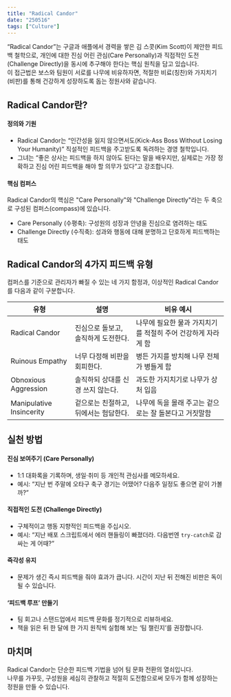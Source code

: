 ```yaml
---
title: "Radical Candor"
date: "250516"
tags: ["Culture"]
---
```


“Radical Candor”는 구글과 애플에서 경력을 쌓은 김 스콧(Kim Scott)이 제안한 피드백 철학으로, 개인에 대한 진심 어린 관심(Care Personally)과 직접적인 도전(Challenge Directly)을 동시에 추구해야 한다는 핵심 원칙을 담고 있습니다.  
이 접근법은 보스와 팀원이 서로를 나무에 비유하자면, 적절한 비료(칭찬)와 가지치기(비판)를 통해 건강하게 성장하도록 돕는 정원사와 같습니다.

## Radical Candor란?

#### 정의와 기원

- Radical Candor는 “인간성을 잃지 않으면서도(Kick-Ass Boss Without Losing Your Humanity)” 직설적인 피드백을 주고받도록 독려하는 경영 철학입니다.
- 그녀는 “좋은 상사는 피드백을 하지 않아도 된다는 말을 배우지만, 실제로는 가장 정확하고 진심 어린 피드백을 해야 할 의무가 있다”고 강조합니다.

#### 핵심 컴퍼스

Radical Candor의 핵심은 "Care Personally"와 "Challenge Directly"라는 두 축으로 구성된 컴퍼스(compass)에 있습니다.

- Care Personally (수평축): 구성원의 성장과 안녕을 진심으로 염려하는 태도
- Challenge Directly (수직축): 성과와 행동에 대해 분명하고 단호하게 피드백하는 태도

## Radical Candor의 4가지 피드백 유형

컴퍼스를 기준으로 관리자가 빠질 수 있는 네 가지 함정과, 이상적인 Radical Candor를 다음과 같이 구분합니다.

| 유형                     | 설명                                  | 비유 예시                                                    |
| ------------------------ | ------------------------------------- | ------------------------------------------------------------ |
| Radical Candor           | 진심으로 돌보고, 솔직하게 도전한다.   | 나무에 필요한 물과 가지치기를 적절히 주어 건강하게 자라게 함 |
| Ruinous Empathy          | 너무 다정해 비판을 회피한다.          | 병든 가지를 방치해 나무 전체가 병들게 함                     |
| Obnoxious Aggression     | 솔직하되 상대를 신경 쓰지 않는다.     | 과도한 가지치기로 나무가 상처 입음                           |
| Manipulative Insincerity | 겉으로는 친절하고, 뒤에서는 험담한다. | 나무에 독을 몰래 주고는 겉으로는 잘 돌본다고 거짓말함        |

## 실천 방법

#### 진심 보여주기 (Care Personally)

- 1:1 대화록을 기록하며, 생일·취미 등 개인적 관심사를 메모하세요.
- 예시: “지난 번 주말에 오타구 축구 경기는 어땠어? 다음주 일정도 좋으면 같이 가볼까?”

#### 직접적인 도전 (Challenge Directly)

- 구체적이고 행동 지향적인 피드백을 주십시오.
- 예시: “지난 배포 스크립트에서 에러 핸들링이 빠졌더라. 다음번엔 `try-catch`로 감싸는 게 어때?”

#### 즉각성 유지

- 문제가 생긴 즉시 피드백을 줘야 효과가 큽니다. 시간이 지난 뒤 전해진 비판은 독이 될 수 있습니다.

#### ‘피드백 루프’ 만들기

- 팀 회고나 스탠드업에서 피드백 문화를 정기적으로 리뷰하세요.
- 책을 읽은 뒤 한 달에 한 가지 원칙씩 실험해 보는 ‘팀 챌린지’를 권장합니다.

## 마치며

Radical Candor는 단순한 피드백 기법을 넘어 팀 문화 전환의 열쇠입니다.  
나무를 가꾸듯, 구성원을 세심히 관찰하고 적절히 도전함으로써 모두가 함께 성장하는 정원을 만들 수 있습니다.
